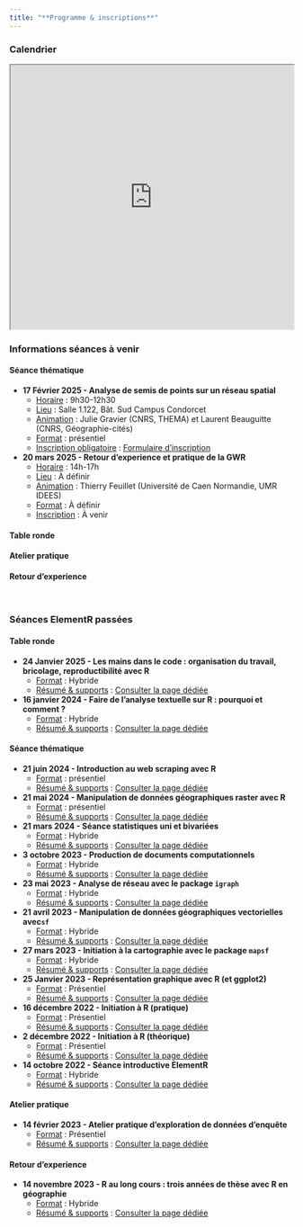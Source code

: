 ```yaml
---
title: "**Programme & inscriptions**"
---
```


### Calendrier

<iframe src="https://framagenda.org/apps/calendar/embed/d3TL5XK9tRBJNnmC/listYear/now" width="100%" height="470">

</iframe>

### Informations séances à venir

::: panel-tabset

#### **Séance thématique**

-   **17 Février 2025 - Analyse de semis de points sur un réseau spatial**
    -   <u>Horaire</u> : 9h30-12h30
    -   <u>Lieu</u> : Salle 1.122, Bât. Sud Campus Condorcet
    -   <u>Animation</u> : Julie Gravier (CNRS, THEMA) et Laurent Beauguitte (CNRS, Géographie-cités)
    -   <u>Format</u> : présentiel
    -   <u>Inscription obligatoire</u> : [Formulaire d'inscription](https://evento.renater.fr/survey/elementr-seance-2-an...-h7qp97p2)


-   **20 mars 2025 - Retour d'experience et pratique de la GWR**
    -   <u>Horaire</u> : 14h-17h
    -   <u>Lieu</u> : À définir
    -   <u>Animation</u> : Thierry Feuillet (Université de Caen Normandie, UMR IDEES)
    -   <u>Format</u> : À définir
    -   <u>Inscription</u> : À venir
    

#### **Table ronde**

#### **Atelier pratique**

#### **Retour d'experience**
:::

\

### Séances ElementR passées

::: panel-tabset
#### **Table ronde**

-   **24 Janvier 2025 - Les mains dans le code : organisation du travail, bricolage, reproductibilité avec R**
    -   <u>Format</u> : Hybride
    -   <u>Résumé & supports</u> : [Consulter la page dédiée](posts/seance14_TR_workflow.qmd)\
-   **16 janvier 2024 - Faire de l'analyse textuelle sur R : pourquoi et comment ?**
    -   <u>Format</u> : Hybride
    -   <u>Résumé & supports</u> : [Consulter la page dédiée](posts/seance10_table_ronde_analyse_textuelle.qmd)\

#### **Séance thématique**

-   **21 juin 2024 - Introduction au web scraping avec R**
    -   <u>Format</u> : présentiel
    -   <u>Résumé & supports</u> : [Consulter la page dédiée](posts/seance13_webscraping.qmd)\
-   **21 mai 2024 - Manipulation de données géographiques raster avec R**
    -   <u>Format</u> : présentiel
    -   <u>Résumé & supports</u> : [Consulter la page dédiée](posts/seance12_raster_terra.html)\
-   **21 mars 2024 - Séance statistiques uni et bivariées**
    -   <u>Format</u> : Hybride
    -   <u>Résumé & supports</u> : [Consulter la page dédiée](posts/seance11_uni_bivarie.html)
-   **3 octobre 2023 - Production de documents computationnels**
    -   <u>Format</u> : Hybride
    -   <u>Résumé & supports</u> : [Consulter la page dédiée](posts/seance8_quarto.html)\
-   **23 mai 2023 - Analyse de réseau avec le package `igraph`**
    -   <u>Format</u> : Hybride
    -   <u>Résumé & supports</u> : [Consulter la page dédiée](posts/seance7_igraph.html)\
-   **21 avril 2023 - Manipulation de données géographiques vectorielles avec`sf`**
    -   <u>Format</u> : Hybride
    -   <u>Résumé & supports</u> : [Consulter la page dédiée](posts/seance6_geomatique_sf.html)\
-   **27 mars 2023 - Initiation à la cartographie avec le package `mapsf`**
    -   <u>Format</u> : Hybride
    -   <u>Résumé & supports</u> : [Consulter la page dédiée](posts/seance5_carto_mapsf.html)\
-   **25 Janvier 2023 - Représentation graphique avec R (et ggplot2)**
    -   <u>Format</u> : Présentiel
    -   <u>Résumé & supports</u> : [Consulter la page dédiée](posts/seance4_ggplot.html)
-   **16 décembre 2022 - Initiation à R (pratique)**
    -   <u>Format</u> : Présentiel
    -   <u>Résumé & supports</u> : [Consulter la page dédiée](posts/seance3.html)
-   **2 décembre 2022 - Initiation à R (théorique)**
    -   <u>Format</u> : Présentiel
    -   <u>Résumé & supports</u> : [Consulter la page dédiée](posts/seance2.html)
-   **14 octobre 2022 - Séance introductive ElementR**
    -   <u>Format</u> : Hybride
    -   <u>Résumé & supports</u> : [Consulter la page dédiée](posts/seance1.html)

#### **Atelier pratique**

-   **14 février 2023 - Atelier pratique d'exploration de données d'enquête**
    -   <u>Format</u> : Présentiel
    -   <u>Résumé & supports</u> : [Consulter la page dédiée](posts/atelier_enquete_sncf.html)

#### **Retour d'experience**

-   **14 novembre 2023 - R au long cours : trois années de thèse avec R en géographie**
    -   <u>Format</u> : Hybride
    -   <u>Résumé & supports</u> : [Consulter la page dédiée](posts/seance9_R_et_these.qmd)\


:::
